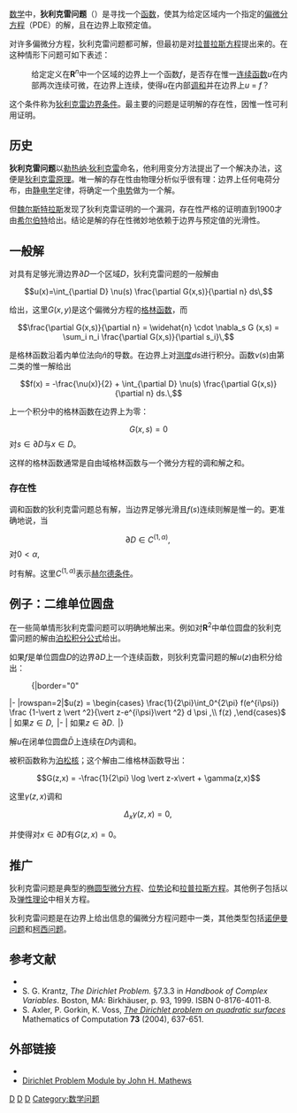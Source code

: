 [[数学|数学]]中，'''狄利克雷问题'''（{{lang|en|Dirichlet problem}}）是寻找一个[[函数|函数]]，使其为给定区域内一个指定的[[偏微分方程|偏微分方程]]（PDE）的解，且在边界上取预定值。

对许多偏微分方程，狄利克雷问题都可解，但最初是对[[拉普拉斯方程|拉普拉斯方程]]提出来的。在这种情形下问题可如下表述：

:给定定义在'''R'''<sup>''n''</sup>中一个区域的边界上一个函数''f''，是否存在惟一[[连续函数|连续函数]]''u''在内部两次连续可微，在边界上连续，使得''u''在内部[[调和函数|调和]]并在边界上''u'' = ''f''？

这个条件称为[[狄利克雷边界条件|狄利克雷边界条件]]。最主要的问题是证明解的存在性，因惟一性可利用{{le|极大值原理||Maximum principle}}证明。

== 历史 ==
'''狄利克雷问题'''以[[狄利克雷|勒热纳·狄利克雷]]命名，他利用变分方法提出了一个解决办法，这便是[[狄利克雷原理|狄利克雷原理]]。唯一解的存在性由物理分析似乎很有理：边界上任何电荷分布，由[[静电学|静电学]]定律，将确定一个[[电势|电势]]做为一个解。

但[[魏尔斯特拉斯|魏尔斯特拉斯]]发现了狄利克雷证明的一个漏洞，存在性严格的证明直到1900才由[[大卫·希尔伯特|希尔伯特]]给出。结论是解的存在性微妙地依赖于边界与预定值的光滑性。

== 一般解 ==
对具有足够光滑边界<math>\partial D</math>一个区域<math>D</math>，狄利克雷问题的一般解由

:<math>u(x)=\int_{\partial D} \nu(s) \frac{\partial G(x,s)}{\partial n} ds\,</math>

给出，这里<math>G(x,y)</math>是这个偏微分方程的[[格林函数|格林函数]]，而

:<math>\frac{\partial G(x,s)}{\partial n} = \widehat{n} \cdot \nabla_s G (x,s) = \sum_i n_i \frac{\partial G(x,s)}{\partial s_i}\,</math>

是格林函数沿着内单位法向<math>\widehat{n}</math>的导数。在边界上对[[测度|测度]]<math>ds</math>进行积分。函数<math>\nu(s)</math>由第二类{{le|弗里德霍姆积分方程|Fredholm integral equation}}的惟一解给出

:<math>f(x) = -\frac{\nu(x)}{2} + \int_{\partial D} \nu(s) \frac{\partial G(x,s)}{\partial n} ds.\,</math>

上一个积分中的格林函数在边界上为零：

:<math>G(x,s)=0</math>对<math>s\in \partial D</math>与<math>x\in D</math>。

这样的格林函数通常是自由域格林函数与一个微分方程的调和解之和。

=== 存在性 ===
调和函数的狄利克雷问题总有解，当边界足够光滑且<math>f(s)</math>连续则解是惟一的。更准确地说，当

:<math>\partial D \in C^{(1,\alpha)},\,</math>对<math>0<\alpha,\,</math>

时有解。这里<math>C^{(1,\alpha)}</math>表示[[赫尔德条件|赫尔德条件]]。

== 例子：二维单位圆盘 ==
在一些简单情形狄利克雷问题可以明确地解出来。例如对'''R'''<sup>2</sup>中单位圆盘的狄利克雷问题的解由[[泊松积分公式|泊松积分公式]]给出。

如果<math>f</math>是单位圆盘<math>D</math>的边界<math>\partial D</math>上一个连续函数，则狄利克雷问题的解<math>u(z)</math>由积分给出：

:{|border="0"
|-
|rowspan=2|<math>u(z) = \begin{cases} \frac{1}{2\pi}\int_0^{2\pi} f(e^{i\psi})
\frac {1-\vert z \vert ^2}{\vert z-e^{i\psi}\vert ^2} d \psi ,\\
 f(z) ,\end{cases}</math>
| 如果<math>z\in D,\,</math>
|-
| 如果<math> z\in \partial D.\,</math>
|}

解<math>u</math>在闭单位圆盘<math>\bar{D}</math>上连续在<math>D</math>内调和。

被积函数称为[[积分变换|泊松核]]；这个解由二维格林函数导出：

:<math>G(z,x) = -\frac{1}{2\pi} \log \vert z-x\vert + \gamma(z,x)</math>

这里<math>\gamma(z,x)</math>调和

:<math>\Delta_x \gamma(z,x)=0,\,</math>

并使得对<math>x\in \partial D</math>有<math>G(z,x)=0</math>。

==推广==
狄利克雷问题是典型的[[椭圆型微分方程|椭圆型微分方程]]、[[位势论|位势论]]和[[拉普拉斯方程|拉普拉斯方程]]。其他例子包括{{le|双调和方程|Biharmonic equation}}以及[[弹性理论|弹性理论]]中相关方程。

狄利克雷问题是在边界上给出信息的偏微分方程问题中一类，其他类型包括[[诺伊曼问题|诺伊曼问题]]和[[柯西问题|柯西问题]]。

==参考文献==
* {{springer|author=A. Yanushauskas|id=d/d032910|title=Dirichlet problem}}
* S. G. Krantz, ''The Dirichlet Problem.''  §7.3.3 in ''Handbook of Complex Variables''. Boston, MA: Birkhäuser, p. 93, 1999. ISBN 0-8176-4011-8.
* S. Axler, P. Gorkin, K. Voss, ''[http://www.ams.org/mcom/2004-73-246/S0025-5718-03-01574-6/home.html The Dirichlet problem on quadratic surfaces] {{Wayback|url=http://www.ams.org/mcom/2004-73-246/S0025-5718-03-01574-6/home.html |date=20081013013345 }}'' Mathematics of Computation '''73''' (2004), 637-651.

== 外部链接 ==
* {{MathWorld | urlname=DirichletProblem | title=Dirichlet Problem}}
* [https://web.archive.org/web/20130407080705/http://math.fullerton.edu/Mathews/c2003/DirichletProblemMod.html Dirichlet Problem Module by John H. Mathews]

[[Category:偏微分方程|D]]
[[Category:傅里叶分析|D]]
[[Category:位势论|D]]
[[Category:数学问题|Category:数学问题]]